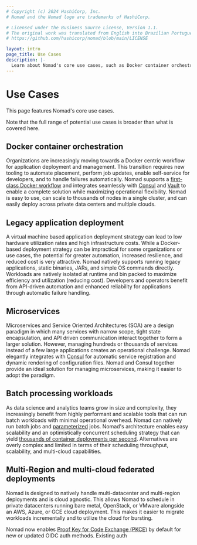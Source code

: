 ```yaml
---
# Copyright (c) 2024 HashiCorp, Inc.
# Nomad and the Nomad logo are trademarks of HashiCorp.

# Licensed under the Business Source License, Version 1.1.
# The original work was translated from English into Brazilian Portuguese.
# https://github.com/hashicorp/nomad/blob/main/LICENSE

layout: intro
page_title: Use Cases
description: |-
  Learn about Nomad's core use cases, such as Docker container orchestration, legacy application deployment, microservices, batch processing workloads, and multi-cloud federated deployemnts.
---
```


# Use Cases

This page features Nomad's core use cases.

Note that the full range of potential use cases is broader than what is covered here.

## Docker container orchestration

Organizations are increasingly moving towards a Docker centric workflow for
application deployment and management. This transition requires new tooling
to automate placement, perform job updates, enable self-service for developers,
and to handle failures automatically. Nomad supports a [first-class Docker workflow](/nomad/docs/drivers/docker)
and integrates seamlessly with [Consul](/nomad/docs/integrations/consul-integration)
and [Vault](/nomad/docs/integrations/vault-integration) to enable a complete solution
while maximizing operational flexibility. Nomad is easy to use, can scale to
thousands of nodes in a single cluster, and can easily deploy across private data
centers and multiple clouds.

## Legacy application deployment

A virtual machine based application deployment strategy can lead to low hardware
utilization rates and high infrastructure costs. While a Docker-based deployment
strategy can be impractical for some organizations or use cases, the potential for
greater automation, increased resilience, and reduced cost is very attractive.
Nomad natively supports running legacy applications, static binaries, JARs, and
simple OS commands directly. Workloads are natively isolated at runtime and bin
packed to maximize efficiency and utilization (reducing cost). Developers and
operators benefit from API-driven automation and enhanced reliability for
applications through automatic failure handling.

## Microservices

Microservices and Service Oriented Architectures (SOA) are a design paradigm in
which many services with narrow scope, tight state encapsulation, and API driven
communication interact together to form a larger solution. However, managing hundreds
or thousands of services instead of a few large applications creates an operational
challenge. Nomad elegantly integrates with [Consul](/nomad/docs/integrations/consul-integration)
for automatic service registration and dynamic rendering of configuration files. Nomad
and Consul together provide an ideal solution for managing microservices, making it
easier to adopt the paradigm.

## Batch processing workloads

As data science and analytics teams grow in size and complexity, they increasingly
benefit from highly performant and scalable tools that can run batch workloads with
minimal operational overhead. Nomad can natively run batch jobs and [parameterized](https://www.hashicorp.com/blog/replacing-queues-with-nomad-dispatch) jobs.
Nomad's architecture enables easy scalability and an optimistically
concurrent scheduling strategy that can yield [thousands of container deployments per
second](https://www.hashicorp.com/c1m). Alternatives are overly complex and limited
in terms of their scheduling throughput, scalability, and multi-cloud capabilities.

## Multi-Region and multi-cloud federated deployments

Nomad is designed to natively handle multi-datacenter and multi-region deployments
and is cloud agnostic. This allows Nomad to schedule in private datacenters running
bare metal, OpenStack, or VMware alongside an AWS, Azure, or GCE cloud deployment.
This makes it easier to migrate workloads incrementally and to utilize the cloud
for bursting.


Nomad now enables [Proof Key for Code Exchange
(PKCE)](https://oauth.net/2/pkce/) by default for new or updated OIDC auth
methods. Existing auth

